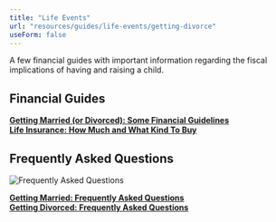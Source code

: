 ```yaml
---
title: "Life Events"
url: "resources/guides/life-events/getting-divorce"
useForm: false
---
```


  
A few financial guides with important information regarding the fiscal implications of having and raising a child.  
  

Financial Guides
----------------

[**Getting Married (or Divorced): Some Financial Guidelines**](getting-married-FG-A)  
[**Life Insurance: How Much and What Kind To Buy**](life-insurance-FG)  

Frequently Asked Questions
--------------------------

![Frequently Asked Questions](../../../../../../../assets/images/icon-faq.png)

[**Getting Married: Frequently Asked Questions**](getting-married-FAQ-a)  
[**Getting Divorced: Frequently Asked Questions**](getting-divorced-faq)
